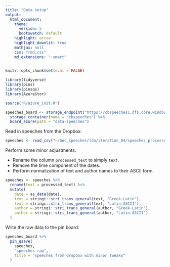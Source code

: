 ```yaml
---
title: "Data setup"
output:
  html_document:
    theme: 
      version: 5
      bootswatch: default
    highlight: arrow
    highlight_downlit: true
    mathjax: null
    css: "rmd.css"
    md_extensions: "-smart"
---
```


```r
knitr::opts_chunk$set(eval = FALSE)
```

```r
library(tidyverse)
library(pins)
library(pinsqs)
library(AzureStor)

source("R/azure_init.R")

speeches_board <- storage_endpoint("https://cbspeeches1.dfs.core.windows.net/", token=token) %>%
  storage_container(name = "cbspeeches") %>%
  board_azure(path = "data-speeches")
```

Read in speeches from the Dropbox:

```r
speeches <- read_csv("~/boc_speeches/lda/iteration_04/speeches_processed.csv")
```

Perform some minor adjustments:

- Rename the column `processed_text` to simply `text`.
- Remove the time component of the dates.
- Perform normalization of text and author names to their ASCII form.

```r
speeches <- speeches %>%
  rename(text = processed_text) %>%
  mutate(
    date = as_date(date),
    text = stringi::stri_trans_general(text, "Greek-Latin"),
    text = stringi::stri_trans_general(text, "Latin-ASCII"),
    author = stringi::stri_trans_general(author, "Greek-Latin"),
    author = stringi::stri_trans_general(author, "Latin-ASCII")
  )
```

Write the raw data to the pin board:

```r
speeches_board %>%
  pin_qsave(
    speeches,
    "speeches-raw",
    title = "speeches from dropbox with minor tweaks"
  )
```
